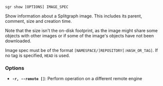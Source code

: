 
```sgr show [OPTIONS] IMAGE_SPEC```

Show information about a Splitgraph image. This includes its parent, comment, size and creation time.

Note that the size isn't the on-disk footprint, as the image might share some objects with other images
or if some of the image's objects have not been downloaded.

Image spec must be of the format ``[NAMESPACE/]REPOSITORY[:HASH_OR_TAG]``. If no tag is specified, ``HEAD`` is used.

### Options

  * **`-r, --remote []`**: Perform operation on a different remote engine
